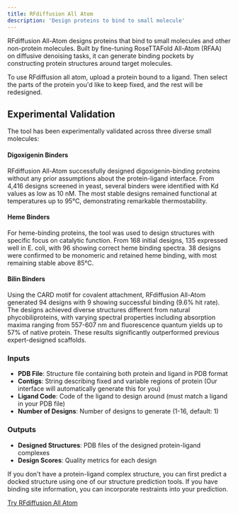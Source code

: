 ```yaml
---
title: RFdiffusion All Atom
description: 'Design proteins to bind to small molecule'
---
```


RFdiffusion All-Atom designs proteins that bind to small molecules and other non-protein molecules. Built by fine-tuning RoseTTAFold All-Atom (RFAA) on diffusive denoising tasks, it can generate binding pockets by constructing protein structures around target molecules.
  
To use RFdiffusion all atom, upload a protein bound to a ligand. Then select the parts of the protein you'd like to keep fixed, and the rest will be redesigned. 

## Experimental Validation

The tool has been experimentally validated across three diverse small molecules:

#### Digoxigenin Binders
RFdiffusion All-Atom successfully designed digoxigenin-binding proteins without any prior assumptions about the protein-ligand interface. From 4,416 designs screened in yeast, several binders were identified with Kd values as low as 10 nM. The most stable designs remained functional at temperatures up to 95°C, demonstrating remarkable thermostability.

#### Heme Binders
For heme-binding proteins, the tool was used to design structures with specific focus on catalytic function. From 168 initial designs, 135 expressed well in E. coli, with 96 showing correct heme binding spectra. 38 designs were confirmed to be monomeric and retained heme binding, with most remaining stable above 85°C.

#### Bilin Binders
Using the CARD motif for covalent attachment, RFdiffusion All-Atom generated 94 designs with 9 showing successful binding (9.6% hit rate). The designs achieved diverse structures different from natural phycobiliproteins, with varying spectral properties including absorption maxima ranging from 557-607 nm and fluorescence quantum yields up to 57% of native protein. These results significantly outperformed previous expert-designed scaffolds.

### Inputs
- **PDB File**: Structure file containing both protein and ligand in PDB format
- **Contigs**: String describing fixed and variable regions of protein (Our interface will automatically generate this for you)
- **Ligand Code**: Code of the ligand to design around (must match a ligand in your PDB file)
- **Number of Designs**: Number of designs to generate (1-16, default: 1)

### Outputs
- **Designed Structures**: PDB files of the designed protein-ligand complexes
- **Design Scores**: Quality metrics for each design

If you don't have a protein-ligand complex structure, you can first predict a docked structure using one of our structure prediction tools. If you have binding site information, you can incorporate restraints into your prediction.

[Try RFdiffusion All Atom](/all-atom-design)